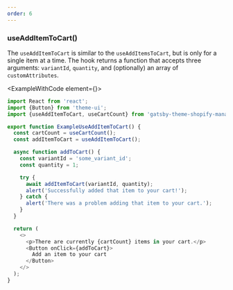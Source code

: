 ```yaml
---
order: 6
---
```



### useAddItemToCart()

The `useAddItemToCart` is similar to the `useAddItemsToCart`, but is only for a single item at a time. The hook returns a function that accepts three arguments: `variantId`, `quantity`, and (optionally) an array of `customAttributes`.

<ExampleWithCode element={<ExampleUseAddItemToCart />}>

```javascript
import React from 'react';
import {Button} from 'theme-ui';
import {useAddItemToCart, useCartCount} from 'gatsby-theme-shopify-manager';

export function ExampleUseAddItemToCart() {
  const cartCount = useCartCount();
  const addItemToCart = useAddItemToCart();

  async function addToCart() {
    const variantId = 'some_variant_id';
    const quantity = 1;

    try {
      await addItemToCart(variantId, quantity);
      alert('Successfully added that item to your cart!');
    } catch {
      alert('There was a problem adding that item to your cart.');
    }
  }

  return (
    <>
      <p>There are currently {cartCount} items in your cart.</p>
      <Button onClick={addToCart}>
        Add an item to your cart
      </Button>
    </>
  );
}
```
</ExampleWithCode>
